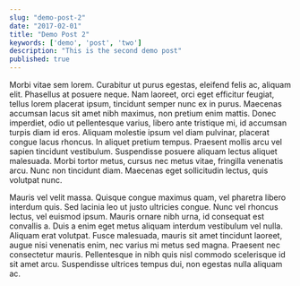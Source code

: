 ```yaml
---
slug: "demo-post-2"
date: "2017-02-01"
title: "Demo Post 2"
keywords: ['demo', 'post', 'two']
description: "This is the second demo post"
published: true
---
```


Morbi vitae sem lorem. Curabitur ut purus egestas, eleifend felis ac, aliquam elit. Phasellus at posuere neque. Nam laoreet, orci eget efficitur feugiat, tellus lorem placerat ipsum, tincidunt semper nunc ex in purus. Maecenas accumsan lacus sit amet nibh maximus, non pretium enim mattis. Donec imperdiet, odio ut pellentesque varius, libero ante tristique mi, id accumsan turpis diam id eros. Aliquam molestie ipsum vel diam pulvinar, placerat congue lacus rhoncus. In aliquet pretium tempus. Praesent mollis arcu vel sapien tincidunt vestibulum. Suspendisse posuere aliquam lectus aliquet malesuada. Morbi tortor metus, cursus nec metus vitae, fringilla venenatis arcu. Nunc non tincidunt diam. Maecenas eget sollicitudin lectus, quis volutpat nunc.

Mauris vel velit massa. Quisque congue maximus quam, vel pharetra libero interdum quis. Sed lacinia leo ut justo ultricies congue. Nunc vel rhoncus lectus, vel euismod ipsum. Mauris ornare nibh urna, id consequat est convallis a. Duis a enim eget metus aliquam interdum vestibulum vel nulla. Aliquam erat volutpat. Fusce malesuada, mauris sit amet tincidunt laoreet, augue nisi venenatis enim, nec varius mi metus sed magna. Praesent nec consectetur mauris. Pellentesque in nibh quis nisl commodo scelerisque id sit amet arcu. Suspendisse ultrices tempus dui, non egestas nulla aliquam ac.
